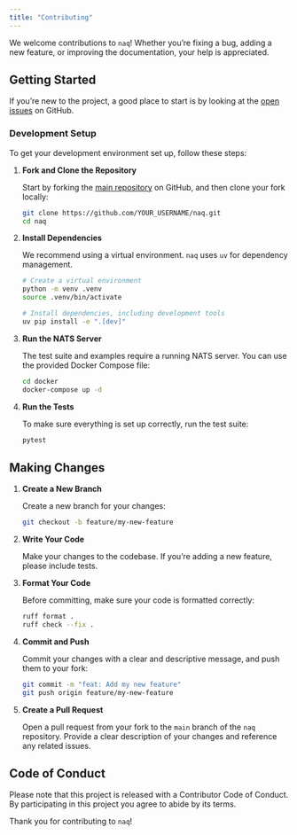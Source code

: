 ```yaml
---
title: "Contributing"
---
```


We welcome contributions to `naq`! Whether you're fixing a bug, adding a new feature, or improving the documentation, your help is appreciated.

## Getting Started

If you're new to the project, a good place to start is by looking at the [open issues](https://github.com/legout/naq/issues) on GitHub.

### Development Setup

To get your development environment set up, follow these steps:

1.  **Fork and Clone the Repository**

    Start by forking the [main repository](https://github.com/legout/naq) on GitHub, and then clone your fork locally:

    ```bash
    git clone https://github.com/YOUR_USERNAME/naq.git
    cd naq
    ```

2.  **Install Dependencies**

    We recommend using a virtual environment. `naq` uses `uv` for dependency management.

    ```bash
    # Create a virtual environment
    python -m venv .venv
    source .venv/bin/activate

    # Install dependencies, including development tools
    uv pip install -e ".[dev]"
    ```

3.  **Run the NATS Server**

    The test suite and examples require a running NATS server. You can use the provided Docker Compose file:

    ```bash
    cd docker
    docker-compose up -d
    ```

4.  **Run the Tests**

    To make sure everything is set up correctly, run the test suite:

    ```bash
    pytest
    ```

## Making Changes

1.  **Create a New Branch**

    Create a new branch for your changes:

    ```bash
    git checkout -b feature/my-new-feature
    ```

2.  **Write Your Code**

    Make your changes to the codebase. If you're adding a new feature, please include tests.

3.  **Format Your Code**

    Before committing, make sure your code is formatted correctly:

    ```bash
    ruff format .
    ruff check --fix .
    ```

4.  **Commit and Push**

    Commit your changes with a clear and descriptive message, and push them to your fork:

    ```bash
    git commit -m "feat: Add my new feature"
    git push origin feature/my-new-feature
    ```

5.  **Create a Pull Request**

    Open a pull request from your fork to the `main` branch of the `naq` repository. Provide a clear description of your changes and reference any related issues.

## Code of Conduct

Please note that this project is released with a Contributor Code of Conduct. By participating in this project you agree to abide by its terms.

Thank you for contributing to `naq`!